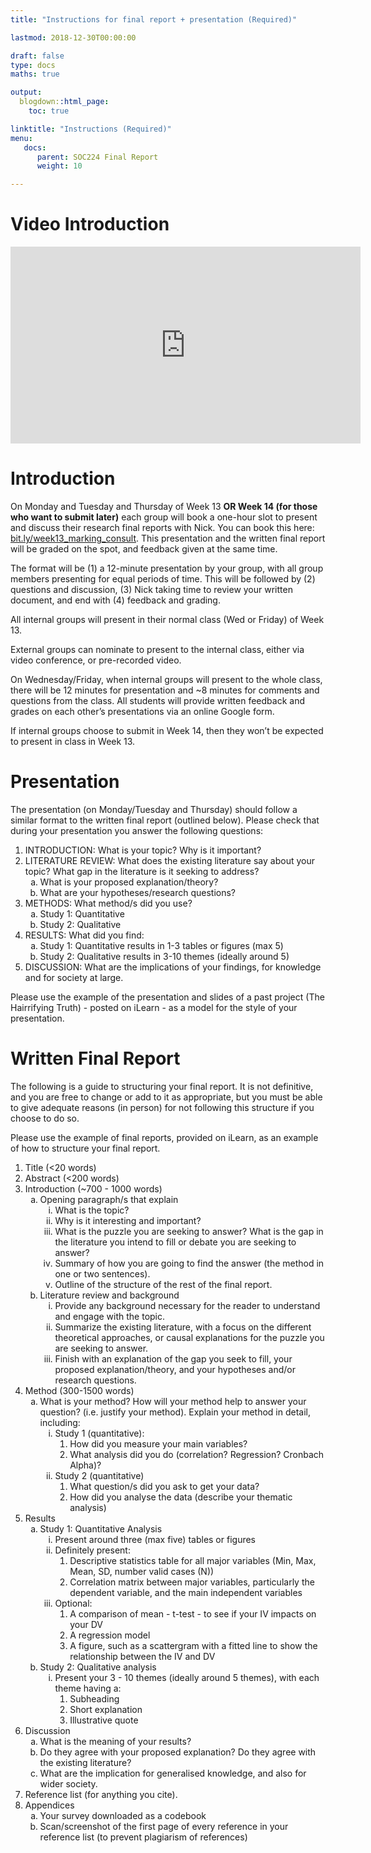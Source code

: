 ```yaml
---
title: "Instructions for final report + presentation (Required)"

lastmod: 2018-12-30T00:00:00

draft: false
type: docs
maths: true	

output:
  blogdown::html_page:
    toc: true

linktitle: "Instructions (Required)"
menu:
   docs:
      parent: SOC224 Final Report
      weight: 10

---
```


# Video Introduction

<iframe width="560" height="315" src="https://www.youtube.com/embed?v=dbg-E0uM5vc" frameborder="0" allowfullscreen></iframe>



# Introduction

On Monday and Tuesday and Thursday of Week 13 **OR Week 14 (for those who want to submit later)** each group will book a one-hour slot to present and discuss their research final reports with Nick. You can book this here:  [bit.ly/week13_marking_consult](http://www.bit.ly/week13_marking_consult). This presentation and the written final report will be graded on the spot, and feedback given at the same time.

The format will be (1) a 12-minute presentation by your group, with all group members presenting for equal periods of time. This will be followed by (2) questions and discussion, (3) Nick taking time to review your written document, and end with (4) feedback and grading. 

All internal groups will present in their normal class (Wed or Friday) of Week 13.

External groups can nominate to present to the internal class, either via video conference, or pre-recorded video. 

On Wednesday/Friday, when internal groups will present to the whole class, there will be 12 minutes for presentation and ~8 minutes for comments and questions from the class. All students will provide written feedback and grades on each other's presentations via an online Google form. 

If internal groups choose to submit in Week 14, then they won't be expected to present in class in Week 13.

# Presentation

The presentation (on Monday/Tuesday and Thursday) should follow a similar format to the written final report (outlined below). Please check that during your presentation you answer the following questions:

1.	INTRODUCTION: What is your topic? Why is it important?
2.	LITERATURE REVIEW: What does the existing literature say about your topic? What gap in the literature is it seeking to address?
    a.	What is your proposed explanation/theory?
    b.	What are your hypotheses/research questions?
3.	METHODS: What method/s did you use?
    a.	Study 1: Quantitative
    b.	Study 2: Qualitative
4.	RESULTS: What did you find:
    a.	Study 1: Quantitative results in 1-3 tables or figures (max 5)
    b.	Study 2: Qualitative results in 3-10 themes (ideally around 5)
5.	DISCUSSION: What are the implications of your findings, for knowledge and for society at large.

Please use the example of the presentation and slides of a past project (The Hairrifying Truth) - posted on iLearn - as a model for the style of your presentation.

# Written Final Report

The following is a guide to structuring your final report. It is not definitive, and you are free to change or add to it as appropriate, but you must be able to give adequate reasons (in person) for not following this structure if you choose to do so.

Please use the example of final reports, provided on iLearn, as an example of how to structure your final report.

1.	Title (<20 words)
2.	Abstract (<200 words)
3.	Introduction (~700 - 1000 words)
    a.	Opening paragraph/s that explain
        (i)	What is the topic?
        (i)	Why is it interesting and important?
        (i)	What is the puzzle you are seeking to answer? What is the gap in the literature you intend to fill or debate you are seeking to answer?
        (i)	Summary of how you are going to find the answer (the method in one or two sentences).
        (i)	Outline of the structure of the rest of the final report.
    b.	Literature review and background
        i.	Provide any background necessary for the reader to understand and engage with the topic.
        i.	Summarize the existing literature, with a focus on the different theoretical approaches, or causal explanations for the puzzle you are seeking to answer.
        i.	Finish with an explanation of the gap you seek to fill, your proposed explanation/theory, and your hypotheses and/or research questions.
4.	Method (300-1500 words)
    a.	What is your method? How will your method help to answer your question? (i.e. justify your method). Explain your method in detail, including:
        i.	Study 1 (quantitative):
            1.	How did you measure your main variables?
            2.	What analysis did you do (correlation? Regression? Cronbach Alpha)? 
        i.	Study 2 (quantitative)
            1.	What question/s did you ask to get your data? 
            2.	How did you analyse the data (describe your thematic analysis)
5.	Results
    a.	Study 1: Quantitative Analysis
        i.	Present around three (max five) tables or figures
        i.	Definitely present:
            1.	Descriptive statistics table for all major variables (Min, Max, Mean, SD, number valid cases (N))
            2.	Correlation matrix between major variables, particularly the dependent variable, and the main independent variables
        i.	Optional:
            1.	A comparison of mean - t-test - to see if your IV impacts on your DV
            2.	A regression model
            3.	A figure, such as a scattergram with a fitted line to show the relationship between the IV and DV
    b.	Study 2: Qualitative analysis
        i.	Present your 3 - 10 themes (ideally around 5 themes), with each theme having a:
            1.	Subheading
            2.	Short explanation
            3.	Illustrative quote
6.	Discussion
    a.	What is the meaning of your results? 
    b.	Do they agree with your proposed explanation?  Do they agree with the existing literature?
    c.	What are the implication for generalised knowledge, and also for wider society.
7.	Reference list (for anything you cite).
8.	Appendices
    a.	Your survey downloaded as a codebook
    b.	Scan/screenshot of the first page of every reference in your reference list (to prevent plagiarism of references)



